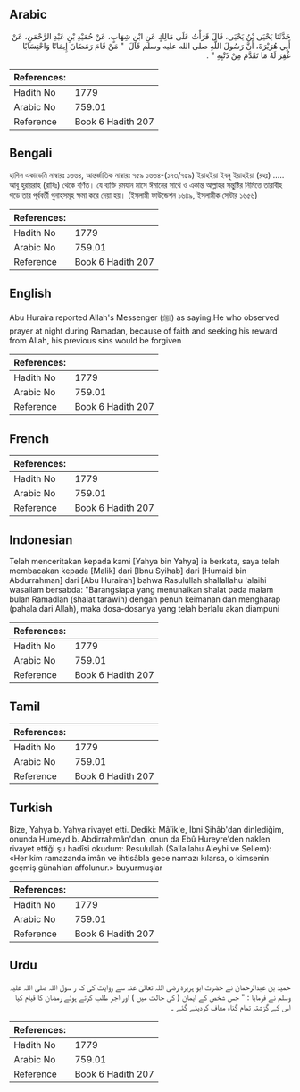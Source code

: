 ## Arabic


<div dir="rtl" lang="ar" style={{fontSize:'larger',backgroundColor:'#f8f9fa',padding:20}}>
حَدَّثَنَا يَحْيَى بْنُ يَحْيَى، قَالَ قَرَأْتُ عَلَى مَالِكٍ عَنِ ابْنِ شِهَابٍ، عَنْ حُمَيْدِ بْنِ عَبْدِ الرَّحْمَنِ، عَنْ أَبِي هُرَيْرَةَ، أَنَّ رَسُولَ اللَّهِ صلى الله عليه وسلم قَالَ ‏ "‏ مَنْ قَامَ رَمَضَانَ إِيمَانًا وَاحْتِسَابًا غُفِرَ لَهُ مَا تَقَدَّمَ مِنْ ذَنْبِهِ ‏"‏ ‏.‏
</div>
<div style={{backgroundColor:'#f8f9fa',padding:20, marginBottom: 10}}><table> <thead> <tr> <th>References:</th> <th></th> </tr> </thead> <tbody><tr><td>Hadith No</td><td>1779</td></tr><tr><td>Arabic No</td><td>759.01</td></tr><tr><td>Reference</td><td>Book 6 Hadith 207</td></tr></tbody></table></div>

## Bengali


<div dir="ltr" lang="bn" style={{fontSize:'larger',backgroundColor:'#f8f9fa',padding:20}}>
হাদিস একাডেমি নাম্বারঃ ১৬৬৪, আন্তর্জাতিক নাম্বারঃ ৭৫৯ ১৬৬৪-(১৭৩/৭৫৯) ইয়াহইয়া ইবনু ইয়াহইয়া (রহঃ) ..... আবূ হুরায়রাহ (রাযিঃ) থেকে বর্ণিত। যে ব্যক্তি রমযান মাসে ঈমানের সাথে ও একান্ত আল্লাহর সন্তুষ্টির নিমিত্তে তারাবীহ পড়ে তার পূর্ববর্তী গুনাহসমূহ ক্ষমা করে দেয়া হয়। (ইসলামী ফাউন্ডেশন ১৬৪৯, ইসলামীক সেন্টার ১৬৫৬)
</div>
<div style={{backgroundColor:'#f8f9fa',padding:20, marginBottom: 10}}><table> <thead> <tr> <th>References:</th> <th></th> </tr> </thead> <tbody><tr><td>Hadith No</td><td>1779</td></tr><tr><td>Arabic No</td><td>759.01</td></tr><tr><td>Reference</td><td>Book 6 Hadith 207</td></tr></tbody></table></div>

## English


<div dir="ltr" lang="en" style={{fontSize:'larger',backgroundColor:'#f8f9fa',padding:20}}>
Abu Huraira reported Allah's Messenger (ﷺ) as saying:He who observed prayer at night during Ramadan, because of faith and seeking his reward from Allah, his previous sins would be forgiven
</div>
<div style={{backgroundColor:'#f8f9fa',padding:20, marginBottom: 10}}><table> <thead> <tr> <th>References:</th> <th></th> </tr> </thead> <tbody><tr><td>Hadith No</td><td>1779</td></tr><tr><td>Arabic No</td><td>759.01</td></tr><tr><td>Reference</td><td>Book 6 Hadith 207</td></tr></tbody></table></div>

## French


<div dir="ltr" lang="fr" style={{fontSize:'larger',backgroundColor:'#f8f9fa',padding:20}}>

</div>
<div style={{backgroundColor:'#f8f9fa',padding:20, marginBottom: 10}}><table> <thead> <tr> <th>References:</th> <th></th> </tr> </thead> <tbody><tr><td>Hadith No</td><td>1779</td></tr><tr><td>Arabic No</td><td>759.01</td></tr><tr><td>Reference</td><td>Book 6 Hadith 207</td></tr></tbody></table></div>

## Indonesian


<div dir="ltr" lang="id" style={{fontSize:'larger',backgroundColor:'#f8f9fa',padding:20}}>
Telah menceritakan kepada kami [Yahya bin Yahya] ia berkata, saya telah membacakan kepada [Malik] dari [Ibnu Syihab] dari [Humaid bin Abdurrahman] dari [Abu Hurairah] bahwa Rasulullah shallallahu 'alaihi wasallam bersabda: "Barangsiapa yang menunaikan shalat pada malam bulan Ramadlan (shalat tarawih) dengan penuh keimanan dan mengharap (pahala dari Allah), maka dosa-dosanya yang telah berlalu akan diampuni
</div>
<div style={{backgroundColor:'#f8f9fa',padding:20, marginBottom: 10}}><table> <thead> <tr> <th>References:</th> <th></th> </tr> </thead> <tbody><tr><td>Hadith No</td><td>1779</td></tr><tr><td>Arabic No</td><td>759.01</td></tr><tr><td>Reference</td><td>Book 6 Hadith 207</td></tr></tbody></table></div>

## Tamil


<div dir="ltr" lang="ta" style={{fontSize:'larger',backgroundColor:'#f8f9fa',padding:20}}>

</div>
<div style={{backgroundColor:'#f8f9fa',padding:20, marginBottom: 10}}><table> <thead> <tr> <th>References:</th> <th></th> </tr> </thead> <tbody><tr><td>Hadith No</td><td>1779</td></tr><tr><td>Arabic No</td><td>759.01</td></tr><tr><td>Reference</td><td>Book 6 Hadith 207</td></tr></tbody></table></div>

## Turkish


<div dir="ltr" lang="tr" style={{fontSize:'larger',backgroundColor:'#f8f9fa',padding:20}}>
Bize, Yahya b. Yahya rivayet etti. Dediki: Mâîik'e, İbni Şihâb'dan dinlediğim, onunda Humeyd b. Abdirrahmân'dan, onun da Ebû Hureyre'den naklen rivayet ettiği şu hadîsi okudum: Resulullah (Sallallahu Aleyhi ve Sellem): «Her kim ramazanda imân ve ihtisâbla gece namazı kılarsa, o kimsenin geçmiş günahları affolunur.» buyurmuşlar
</div>
<div style={{backgroundColor:'#f8f9fa',padding:20, marginBottom: 10}}><table> <thead> <tr> <th>References:</th> <th></th> </tr> </thead> <tbody><tr><td>Hadith No</td><td>1779</td></tr><tr><td>Arabic No</td><td>759.01</td></tr><tr><td>Reference</td><td>Book 6 Hadith 207</td></tr></tbody></table></div>

## Urdu


<div dir="rtl" lang="ur" style={{fontSize:'larger',backgroundColor:'#f8f9fa',padding:20}}>
حمید بن عبدالرحمان نے حضرت ابو ہریرۃ رضی اللہ تعالیٰ عنہ سے روایت کی کہ ر سول اللہ صلی اللہ علیہ وسلم نے فرمایا : " جس شخص کے ایمان ( کی حالت میں ) اور اجر طلب کرتے ہوئے رمضان کا قیام کیا اس کے گزشتہ تمام گناہ معاف کردیئے گئے ۔
</div>
<div style={{backgroundColor:'#f8f9fa',padding:20, marginBottom: 10}}><table> <thead> <tr> <th>References:</th> <th></th> </tr> </thead> <tbody><tr><td>Hadith No</td><td>1779</td></tr><tr><td>Arabic No</td><td>759.01</td></tr><tr><td>Reference</td><td>Book 6 Hadith 207</td></tr></tbody></table></div>